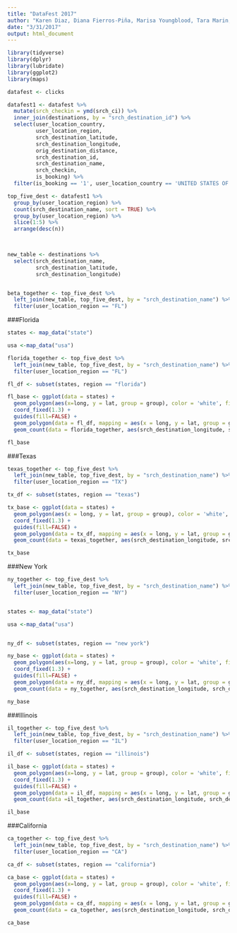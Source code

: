 ```yaml
---
title: "DataFest 2017"
author: "Karen Diaz, Diana Fierros-Piña, Marisa Youngblood, Tara Marin, and Marta García"
date: "3/31/2017"
output: html_document
---
```


```r
library(tidyverse)
library(dplyr)
library(lubridate)
library(ggplot2)
library(maps)

datafest <- clicks
```

```r

datafest1 <- datafest %>%
  mutate(srch_checkin = ymd(srch_ci)) %>%
  inner_join(destinations, by = "srch_destination_id") %>%
  select(user_location_country, 
         user_location_region,
         srch_destination_latitude,
         srch_destination_longitude,
         orig_destination_distance,
         srch_destination_id,
         srch_destination_name,
         srch_checkin, 
         is_booking) %>%
  filter(is_booking == '1', user_location_country == 'UNITED STATES OF AMERICA')

top_five_dest <- datafest1 %>%
  group_by(user_location_region) %>%
  count(srch_destination_name, sort = TRUE) %>%
  group_by(user_location_region) %>%
  slice(1:5) %>%
  arrange(desc(n))

  

new_table <- destinations %>%
  select(srch_destination_name,
         srch_destination_latitude,
         srch_destination_longitude) 


beta_together <- top_five_dest %>%
  left_join(new_table, top_five_dest, by = "srch_destination_name") %>%
  filter(user_location_region == "FL")

```

###Florida
```r
states <- map_data("state")

usa <-map_data("usa")

florida_together <- top_five_dest %>%
  left_join(new_table, top_five_dest, by = "srch_destination_name") %>%
  filter(user_location_region == "FL")

fl_df <- subset(states, region == "florida")

fl_base <- ggplot(data = states) +
  geom_polygon(aes(x=long, y = lat, group = group), color = 'white', fill = "lightgray") + 
  coord_fixed(1.3) + 
  guides(fill=FALSE) +
  geom_polygon(data = fl_df, mapping = aes(x = long, y = lat, group = group), fill = "#00cc66") + 
  geom_count(data = florida_together, aes(srch_destination_longitude, srch_destination_latitude, color = "red", size = n))

fl_base
```

###Texas
```r
texas_together <- top_five_dest %>%
  left_join(new_table, top_five_dest, by = "srch_destination_name") %>%
  filter(user_location_region == "TX")

tx_df <- subset(states, region == "texas")

tx_base <- ggplot(data = states) +
  geom_polygon(aes(x = long, y = lat, group = group), color = 'white', fill = "lightgray") + 
  coord_fixed(1.3) + 
  guides(fill=FALSE) +
  geom_polygon(data = tx_df, mapping = aes(x = long, y = lat, group = group), fill = "#ffb366") + 
  geom_count(data = texas_together, aes(srch_destination_longitude, srch_destination_latitude, color = "red", size = n))

tx_base
```

###New York
```r
ny_together <- top_five_dest %>%
  left_join(new_table, top_five_dest, by = "srch_destination_name") %>%
  filter(user_location_region == "NY")


states <- map_data("state")

usa <-map_data("usa")


ny_df <- subset(states, region == "new york")

ny_base <- ggplot(data = states) +
  geom_polygon(aes(x=long, y = lat, group = group), color = 'white', fill = "lightgray") + 
  coord_fixed(1.3) + 
  guides(fill=FALSE) +
  geom_polygon(data = ny_df, mapping = aes(x = long, y = lat, group = group), fill = "#6600cc") + 
  geom_count(data = ny_together, aes(srch_destination_longitude, srch_destination_latitude, size = n), color = "pink")

ny_base
```

###Illinois
```r
il_together <- top_five_dest %>%
  left_join(new_table, top_five_dest, by = "srch_destination_name") %>%
  filter(user_location_region == "IL")

il_df <- subset(states, region == "illinois")

il_base <- ggplot(data = states) +
  geom_polygon(aes(x=long, y = lat, group = group), color = 'white', fill = "lightgray") + 
  coord_fixed(1.3) + 
  guides(fill=FALSE) +
  geom_polygon(data = il_df, mapping = aes(x = long, y = lat, group = group)) + 
  geom_count(data =il_together, aes(srch_destination_longitude, srch_destination_latitude, size = n), colour = "yellow")

il_base
```
###California
```r
ca_together <- top_five_dest %>%
  left_join(new_table, top_five_dest, by = "srch_destination_name") %>%
  filter(user_location_region == "CA")

ca_df <- subset(states, region == "california")

ca_base <- ggplot(data = states) +
  geom_polygon(aes(x=long, y = lat, group = group), color = 'white', fill = "lightgray") + 
  coord_fixed(1.3) + 
  guides(fill=FALSE) +
  geom_polygon(data = ca_df, mapping = aes(x = long, y = lat, group = group), fill = "#00cc66") + 
  geom_count(data = ca_together, aes(srch_destination_longitude, srch_destination_latitude, color = "red", size = n))

ca_base
```







